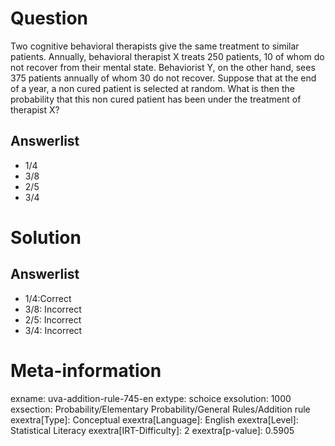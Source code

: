 Question
========

Two cognitive behavioral therapists give the same treatment to similar patients. Annually, behavioral therapist X treats 250 patients, 10 of whom do not recover from their mental state. Behaviorist Y, on the other hand, sees 375 patients annually of whom 30 do not recover. Suppose that at the end of a year, a non cured patient is selected at random. What is then the probability that this non cured patient has been under the treatment of therapist X?

Answerlist
----------

* 1/4
* 3/8
* 2/5
* 3/4

Solution
========

Answerlist
----------

* 1/4:Correct
* 3/8: Incorrect
* 2/5: Incorrect
* 3/4: Incorrect

Meta-information
================
exname: uva-addition-rule-745-en
extype: schoice
exsolution: 1000
exsection: Probability/Elementary Probability/General Rules/Addition rule
exextra[Type]: Conceptual
exextra[Language]: English
exextra[Level]: Statistical Literacy
exextra[IRT-Difficulty]: 2
exextra[p-value]: 0.5905
